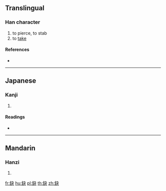 {{character info/new}}
==Translingual==

===Han character===
{{Han char|rn=167|rad=金|as=04|sn=12|four=85130|canj=CDK}}

# to pierce, to stab
# to [[take]]

====References====
* {{Han ref|kx=1298.120|dkj=40218|dj=1801.050|hdz=64180.110|uh=920C|ud=37388|bh=DC69|bd=56425}}

----

==Japanese==

===Kanji===
{{ja-kanji|grade=|rs=金04}}

# {{defn|lang=ja|sort=金04}}

====Readings====
* {{ja-readings|on=[[えつ]] (etsu), [[えち]] (echi), [[けい]] (kei), [[け]] (ke), [[けつ]] (ketsu), [[けち]] (kechi)|kun=[[さす]] (sasu)|nanori=}}

----

==Mandarin==

===Hanzi===
{{cmn-hanzi|pin=[[jué]] ([[jue2]])|wg=chüeh<sup>2</sup>}}

# {{defn|lang=cmn|sort=金04}}

[[fr:鈌]]
[[hu:鈌]]
[[pl:鈌]]
[[th:鈌]]
[[zh:鈌]]